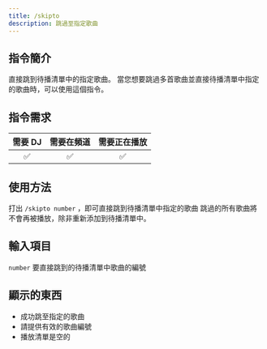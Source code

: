 ```yaml
---
title: /skipto
description: 跳過至指定歌曲
---
```


## 指令簡介
<Callout type="info">
直接跳到待播清單中的指定歌曲。  
當您想要跳過多首歌曲並直接待播清單中指定的歌曲時，可以使用這個指令。
</Callout>

## 指令需求
| 需要 DJ |	需要在頻道 | 需要正在播放 |
| :-----: | :-------: | :---------: |
|   ✅   |    ✅     |     ✅      |

## 使用方法
打出 `/skipto number` ，即可直接跳到待播清單中指定的歌曲
<Callout type="error">
跳過的所有歌曲將不會再被播放，除非重新添加到待播清單中。
</Callout>

## 輸入項目
`number` 要直接跳到的待播清單中歌曲的編號

## 顯示的東西
- 成功跳至指定的歌曲
- 請提供有效的歌曲編號
- 播放清單是空的
